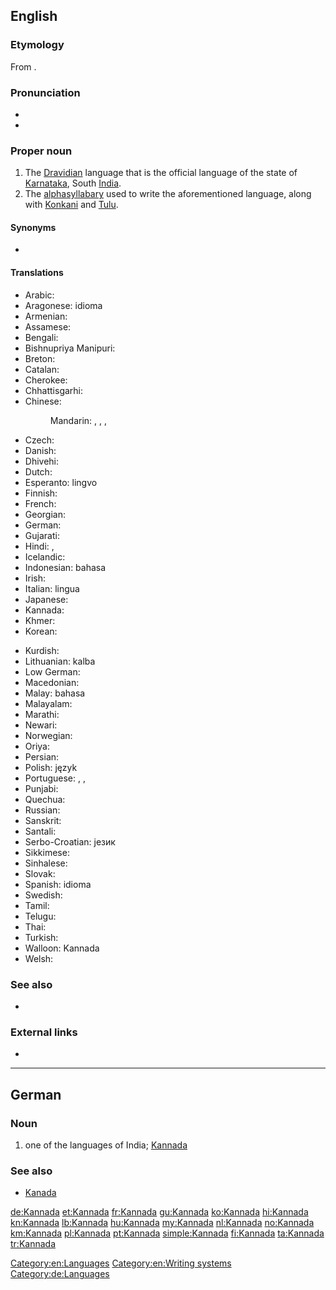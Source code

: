 {{also|kannada}}
==English==
===Etymology===
From {{etyl|kn|en}} {{term|ಕನ್ನಡ|lang=kn}}.

===Pronunciation===
* {{IPA|/ˈkɑːnədə/|/ˈkænədə/|lang=en}} 
* {{audio|En-us-Kannada.ogg|Audio (US)|lang=en}}

===Proper noun===
{{wikipedia|Kannada language}}
{{en-proper noun}}

# The [[Dravidian]] language that is the official language of the state of [[Karnataka]], South [[India]].
# The [[alphasyllabary]] used to write the aforementioned language, along with [[Konkani]] and [[Tulu]].

====Synonyms====
* {{sense|Dravidian language}} {{l|en|Canarese}}

====Translations====
{{trans-top|language}}
* Arabic: {{t|ar|اَلْكَانَادَا|f|tr=al-kanadā}}
* Aragonese: idioma {{t|an|canarés}}
* Armenian: {{t|hy|կաննադա}}
* Assamese: {{t-needed|as}}
* Bengali: {{t|bn|কন্নড় ভাষা|tr=kônnôŗô bhasha|sc=Beng}}
* Bishnupriya Manipuri: {{t|bpy|কন্নড় ঠার|sc=Beng|tr=kannaṛa ṭhāra}}
* Breton: {{t|br|kannadeg}}
* Catalan: {{t|ca|kanara}}
* Cherokee: {{t|chr|ᎧᎾᏓ|sc=Cher}}
* Chhattisgarhi: {{t-needed|hne}}
* Chinese:
*: Mandarin: {{t|cmn|卡納達語|sc=Hani}}, {{t|cmn|卡纳达语|tr=Kǎnàdá-yǔ|sc=Hani}}, {{t|cmn|坎那達語|sc=Hani}}, {{t|cmn|坎那达语|tr=Kǎnnàdá-yǔ|sc=Hani}}
* Czech: {{t|cs|kannadština}}
* Danish: {{t|da|kannada}}
* Dhivehi: {{t|dv|ކައްނަޑާ|tr=ka‘naḍā}}
* Dutch: {{t+|nl|Kannada}}
* Esperanto: {{t|eo|Kanara}} lingvo
* Finnish: {{t+|fi|kannada}}
* French: {{t+|fr|kannada|m}}
* Georgian: {{t|ka|კანადა|sc=Geor}}
* German: {{t+|de|Kannada|n}}
* Gujarati: {{t+|gu|કન્નડ|sc=Gujr}} {{t+|gu|ભાષા|sc=Gujr}}
* Hindi: {{t+|hi|कन्नड|tr=kannaɖa}}, {{t|hi|कन्नड़ भाषा|tr=kannaɖa bhāṣā}}
* Icelandic: {{t|is|kanaríska}}
* Indonesian: bahasa {{t|id|Kannada}}
* Irish: {{t|ga|Cannadais|f}}
* Italian: lingua {{t|it|kannada}}
* Japanese: {{t+|ja|カンナダ語|tr=Kannada-go}}
* Kannada: {{t+|kn|ಕನ್ನಡ|sc=Knda}}
* Khmer: {{t|km|កន្នឌ|tr=kannɔdɔ|sc=Khmr}}
* Korean: {{t|ko|칸나다어|tr=Kannada-eo|sc=Hang}}
{{trans-mid}}
* Kurdish: {{t+|ku|kannadayî|sc=ku-Arab}}
* Lithuanian: {{t+|lt|kanadų}} kalba
* Low German: {{t|nds|Kannada}}
* Macedonian: {{t|mk|канада}}
* Malay: bahasa {{t|ms|Kannada}}
* Malayalam: {{t|ml|കന്നഡ|sc=Mlym}}
* Marathi: {{t|mr|कन्नड|sc=Deva}} {{t+|mr|भाषा|sc=Deva|tr=kannaḍa bhāṣā}}
* Newari: {{t|new|कन्नड|sc=Deva}} {{t|new|भाषा|sc=Deva|tr=kannaḍa bhāṣā}}
* Norwegian: {{t|no|kannada}}
* Oriya: {{t|or|କନ୍ନଡ଼ ଭାଷା|tr=kannaṛa bhāṣā|sc=Orya}}
* Persian: {{t|fa|زبان کانارا|tr=zabân kanara}}
* Polish: język {{t|pl|kannada}}
* Portuguese: {{t|pt|[[língua]] [[canaresa]]|f}}, {{t|pt|canará|m}}, {{t+|pt|canarês|m}}
* Punjabi: {{t|pa|ਕੰਨੜ ਭਾਸ਼ਾ|tr=kanaṛa bhāśā|sc=Guru}}
* Quechua: {{t|qu|kannada simi}}
* Russian: {{t+|ru|ка́ннада|m}}
* Sanskrit: {{t|sa|कन्नड|sc=Deva|tr=kannaḍa}}
* Santali: {{t-needed|sat}}
* Serbo-Croatian: {{t|sh|канада|sc=Cyrl}} језик
* Sikkimese: {{t-needed|sip}}
* Sinhalese: {{t-needed|si}}
* Slovak: {{t|sk|kannadčina}}
* Spanish: idioma {{t|es|canarés}}
* Swedish: {{t+|sv|kannada}}
* Tamil: {{t+|ta|கன்னடம்|tr=kaṉṉaṭam}}
* Telugu: {{t+|te|కన్నడ భాష}}
* Thai: {{t|th|ภาษากันนาดา|tr=paasăa gannaadaa}}
* Turkish: {{t+|tr|Kannada}} {{t|tr|dili}}
* Walloon: Kannada
* Welsh: {{t|cy|kannada}}
{{trans-bottom}}

===See also===
{{interwiktionary|code=kn}}
* {{langcat|kn}}

===External links===
* {{ISO 639|link=Ethnologue|1code=kn|code=kan}}

[[Category:en:Languages]]
[[Category:en:Writing systems]]
----

==German==
{{wikipedia|Kannada|lang=de}}

===Noun===
{{head|de|noun|g=n}}

# one of the languages of India; [[#English|Kannada]]

===See also===
* [[Kanada]]

[[Category:de:Languages]]

[[de:Kannada]]
[[et:Kannada]]
[[fr:Kannada]]
[[gu:Kannada]]
[[ko:Kannada]]
[[hi:Kannada]]
[[kn:Kannada]]
[[lb:Kannada]]
[[hu:Kannada]]
[[my:Kannada]]
[[nl:Kannada]]
[[no:Kannada]]
[[km:Kannada]]
[[pl:Kannada]]
[[pt:Kannada]]
[[simple:Kannada]]
[[fi:Kannada]]
[[ta:Kannada]]
[[tr:Kannada]]